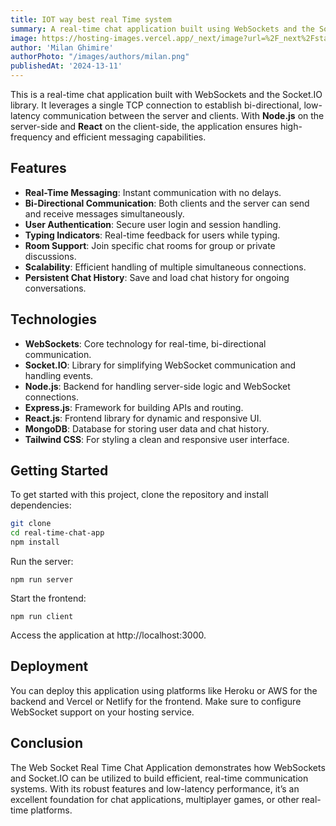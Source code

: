 ```yaml
---
title: IOT way best real Time system
summary: A real-time chat application built using WebSockets and the Socket.IO library, providing low-latency, bi-directional communication.
image: https://hosting-images.vercel.app/_next/image?url=%2F_next%2Fstatic%2Fmedia%2FIot.563e5b67.png&w=2048&q=75
author: 'Milan Ghimire'
authorPhoto: "/images/authors/milan.png"
publishedAt: '2024-13-11'
---
```


This is a real-time chat application built with WebSockets and the Socket.IO library. It leverages a single TCP connection to establish bi-directional, low-latency communication between the server and clients. With **Node.js** on the server-side and **React** on the client-side, the application ensures high-frequency and efficient messaging capabilities.

## Features

- **Real-Time Messaging**: Instant communication with no delays.
- **Bi-Directional Communication**: Both clients and the server can send and receive messages simultaneously.
- **User Authentication**: Secure user login and session handling.
- **Typing Indicators**: Real-time feedback for users while typing.
- **Room Support**: Join specific chat rooms for group or private discussions.
- **Scalability**: Efficient handling of multiple simultaneous connections.
- **Persistent Chat History**: Save and load chat history for ongoing conversations.

## Technologies

- **WebSockets**: Core technology for real-time, bi-directional communication.
- **Socket.IO**: Library for simplifying WebSocket communication and handling events.
- **Node.js**: Backend for handling server-side logic and WebSocket connections.
- **Express.js**: Framework for building APIs and routing.
- **React.js**: Frontend library for dynamic and responsive UI.
- **MongoDB**: Database for storing user data and chat history.
- **Tailwind CSS**: For styling a clean and responsive user interface.

## Getting Started

To get started with this project, clone the repository and install dependencies:

```bash
git clone
cd real-time-chat-app
npm install
```
Run the server:
```
npm run server
```
Start the frontend:
```
npm run client
```
Access the application at http://localhost:3000.

## Deployment

You can deploy this application using platforms like Heroku or AWS for the backend and Vercel or Netlify for the frontend. Make sure to configure WebSocket support on your hosting service.

## Conclusion

The Web Socket Real Time Chat Application demonstrates how WebSockets and Socket.IO can be utilized to build efficient, real-time communication systems. With its robust features and low-latency performance, it’s an excellent foundation for chat applications, multiplayer games, or other real-time platforms.
